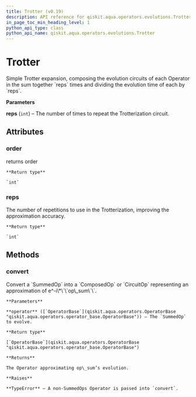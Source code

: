 ```yaml
---
title: Trotter (v0.19)
description: API reference for qiskit.aqua.operators.evolutions.Trotter in qiskit v0.19
in_page_toc_min_heading_level: 1
python_api_type: class
python_api_name: qiskit.aqua.operators.evolutions.Trotter
---
```


# Trotter

<Class id="qiskit.aqua.operators.evolutions.Trotter" isDedicatedPage={true} github="https://github.com/qiskit-community/qiskit-aqua/tree/stable/0.7/qiskit/aqua/operators/evolutions/trotterizations/trotter.py" signature="Trotter(reps=1)" modifiers="class">
  Simple Trotter expansion, composing the evolution circuits of each Operator in the sum together `reps` times and dividing the evolution time of each by `reps`.

  **Parameters**

  **reps** (`int`) – The number of times to repeat the Trotterization circuit.

  ## Attributes

  <span id="trotter-order" />

  ### order

  <Attribute id="qiskit.aqua.operators.evolutions.Trotter.order" attributeTypeHint="int">
    returns order

    **Return type**

    `int`
  </Attribute>

  <span id="trotter-reps" />

  ### reps

  <Attribute id="qiskit.aqua.operators.evolutions.Trotter.reps" attributeTypeHint="int">
    The number of repetitions to use in the Trotterization, improving the approximation accuracy.

    **Return type**

    `int`
  </Attribute>

  ## Methods

  <span id="trotter-convert" />

  ### convert

  <Function id="qiskit.aqua.operators.evolutions.Trotter.convert" signature="Trotter.convert(operator)">
    Convert a `SummedOp` into a `ComposedOp` or `CircuitOp` representing an approximation of e^-i\*\`\`op\_sum\`\`.

    **Parameters**

    **operator** ([`OperatorBase`](qiskit.aqua.operators.OperatorBase "qiskit.aqua.operators.operator_base.OperatorBase")) – The `SummedOp` to evolve.

    **Return type**

    [`OperatorBase`](qiskit.aqua.operators.OperatorBase "qiskit.aqua.operators.operator_base.OperatorBase")

    **Returns**

    The Operator approximating op\_sum’s evolution.

    **Raises**

    **TypeError** – A non-SummedOps Operator is passed into `convert`.
  </Function>
</Class>

